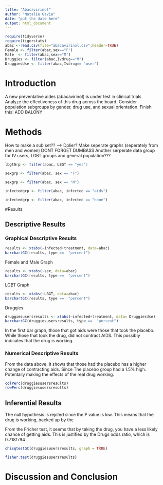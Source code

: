 ---
title: "Abacavirinol"
author: "Natalie Gavia"
date: "put the date here"
output: html_document
---

```{r include=FALSE,echo=FALSE}
require(tidyverse)
require(tigerstats)
abac <-read.csv(file="abacavirinol.csv",header=TRUE)
Female <- filter(abac,sex=="F")
Male  <- filter(abac,sex=="M")
Druggies <- filter(abac,Ivdrug=="M")
DruggiesUse <- filter(abac,Ivdrug== "user")
```

# Introduction

<!--In this section you explain what you are trying to show.  Where did the data come from?  What is the research or other question you are trying to answer?.  If you skimp in this section expect to be marked down in your grade. Paint a picture of the project a couple of paragraphs is expected!-->

A new  preventative aides (abacavirinol) is under test in clinical trials. Analyze the effectiveness of this drug across the board. Consider population subgroups by gender, drug use, and sexual orientation. Finish this! ADD BALONY

# Methods

<!--Decide on your methods:  use "variable analysis" or other appropriate descriptors.  Make sure to choose at least one graphical method and at least one numerical method. Discuss what data manipulations may be needed for example subsetting or other binning procedures and what sort of graphical displays and inferential tools will be used!--> 
How to make a sub set?? --> Dplier?
Make seperate graphs (seperately from men and women) DONT FORGET DUMBASS Another serperate data group for IV users, LGBT groups and general population???

```{r}
lbgtGrp <- filter(abac, LBGT == "yes")
```

```{r}
sexgrp <- filter(abac, sex == "F")
```


```{r}
sexgrp <- filter(abac, sex == "M")
```

```{r}
infectedgrp <- filter(abac, infected == "aids")
```

```{r}
infectedgrp <- filter(abac, infected == "none")
```

#Results

<!--Divide this section into two sub-sections:  One for your descriptive  results and one for your inferential results.!-->

## Descriptive Results

### Graphical Descriptive Results

<!--Graphical results here.  Make sure to show your code.  Provide appropriate labels for axes, giving units if possible, and provide a good title for the graph, too.  Use the graphical results to describe the patterns if any that exist in the data as focused toward the research question. Bottom line is to explain the features of the graph that are relevant to conforming or departing to what is expected by your null hypothesis !-->


```{r}
results <- xtabs(~infected+treatment, data=abac)
barchartGC(results, type ==  "percent")

```


Female and Male Graph
```{r}
results <- xtabs(~sex, data=abac)
barchartGC(results, type ==  "percent")

```


LGBT Graph

```{r}
results <- xtabs(~LBGT, data=abac)
barchartGC(results, type ==  "percent")

```

Druggies
```{r}
druggiesusersresults <- xtabs(~infected+treatment, data= DruggiesUse)
barchartGC(druggiesusersresults, type ==  "percent")

```
In the first bar graph, those that got aids were those that took the placebo. While those that took the drug, did not contract AIDS. This possibly indicates that the drug is working.




### Numerical Descriptive Results

<!--Numerical results go here. Use the numerical results to describe the patterns if any that exist in the data as focused toward the research question!-->

From the data above, it shows that those had the placebo has a higher change of contracting aids. Since The placebo group had a 1.5% high. Potentally making the effects of the real drug working.

```{r}
colPerc(druggiesusersresults)
rowPerc(druggiesusersresults)
```

## Inferential Results

<!--State hypothesis clearly.  Make sure your discussion of the inferential test covers all the aspects that the test output produces, such as test statistic, p-value etc.  Make a decision about the null hypothesis, explain the assumptions on which the selected test/procedure was based, and why the chosen procedure satisfys the assumptions and is appropriate to answer the research question!-->



The null hypothesis is rejcted since the P value is low. This means that the drug is working, backed up by the 




From the Fricher test, it seems that by taking the drug, you have a less likely chance of getting aids. This is justified by the Drugs odds ratio, which is 0.7181794


```{r}
chisqtestGC(druggiesusersresults, graph = TRUE)
```
```{r}
fisher.test(druggiesusersresults)
```



# Discussion and Conclusion

<!--Discussion and conclusion here.  If you found a relationship be sure to consider whether the relationship occurs because one of the variavbles causes the other, or whether they perhasps are related for some other reason.  Watch the chapter 6 videos from the GeorgeTown videos collection.!-->
